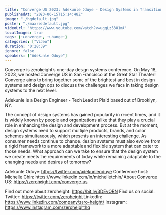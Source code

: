 ```yaml
---
title: "Converge US 2023: Adekunle Oduye - Design Systems in Transition: Navigating Change and Adaptation"
publishedAt: "2023-06-15T15:14:48Z"
image: "./hqdefault.jpg"
poster: "./maxresdefault.jpg"
videoUrl: "https://www.youtube.com/watch?v=ugqLz53O1mA"
localImages: true
tags: ["Converge", "Change"]
categories: ["Video"]
duration: "0:28:09"
ignore: false
speakers: ["Adekunle Oduye"]
---
```


Converge is zeroheight’s one-day design systems conference. On May 18, 2023, we hosted Converge US in San Francisco at the Great Star Theater! Converge aims to bring together some of the brightest and best in design systems and design ops to discuss the challenges we face in taking design systems to the next level.

Adekunle is a Design Engineer - Tech Lead at Plaid based out of Brooklyn, NY.

The concept of design systems has gained popularity in recent times, and it is widely known by people and organizations alike that they play a crucial role in enhancing the design and development process. But at the moment, design systems need to support multiple products, brands, and color schemes simultaneously, which presents an interesting challenge. As consumer needs continue to change, design systems must also evolve from a rigid framework to a more adaptable and flexible system that can cater to those needs. What approach can we take to ensure that the design system we create meets the requirements of today while remaining adaptable to the changing needs and desires of tomorrow?

Adekunle Oduye: https://twitter.com/adekunleoduye
Conference host: Michelle Chin: https://www.linkedin.com/in/michelletchin/
About Converge US: https://zeroheight.com/converge-us

Find out more about zeroheight: https://bit.ly/3DEvORN
Find us on social:
Twitter: https://twitter.com/zeroheight
LinkedIn: https://www.linkedin.com/company/zero-height/
Instagram: https://www.instagram.com/zeroheighthq
